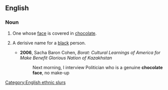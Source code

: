 ==English==

===Noun===
{{en-noun|head=[[chocolate]] [[face]]}}

# One whose [[face]] is covered in [[chocolate]].
# {{context|rare|offensive}} A derisive name for a [[black]] person.
#* '''2006''', Sacha Baron Cohen, ''Borat: Cultural Learnings of America for Make Benefit Glorious Nation of Kazakhstan''
#*: Next morning, I interview Politician who is a genuine '''chocolate face''', no make-up

[[Category:English ethnic slurs]]